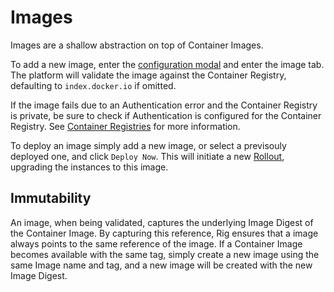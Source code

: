 
# Images

Images are a shallow abstraction on top of Container Images.

To add a new image, enter the [configuration modal](capsules#configuring-a-capsule) and enter the image tab. The platform will validate the image against the Container Registry, defaulting to `index.docker.io` if omitted.

If the image fails due to an Authentication error and the Container Registry is private, be sure to check if Authentication is configured for the Container Registry.
See [Container Registries](../operator-manual/setup-guide/platform/container-registries) for more information.

To deploy an image simply add a new image, or select a previsouly deployed one, and click `Deploy Now`. This will initiate a new [Rollout](rollouts), upgrading the instances to this image.

<Tabs>
  <TabItem value="dashboard" label="Dashboard">
    <ThemedImage
      alt="Configure Image Dashboard"
      customProps={{
        zoom: true,
      }}
      sources={{
        light: "/img/dashboard/platform/image/configure-image.png",
        dark: "/img/dashboard/platform/image/configure-image.png",
      }}
    />
  </TabItem>
  <TabItem value="CLI" label="CLI">
    <ThemedImage
      alt="Configure Image CLI"
      customProps={{
        zoom: true,
      }}
      sources={{
        light: "/img/cli/capsule/deploy-image.png",
        dark: "/img/cli/capsule/deploy-image.png",
      }}
    />
  </TabItem>
</Tabs>

## Immutability

An image, when being validated, captures the underlying Image Digest of the Container Image. By capturing this reference,
Rig ensures that a image always points to the same reference of the image. If a Container Image becomes available with the same tag,
simply create a new image using the same Image name and tag, and a new image will be created with the new Image Digest.
